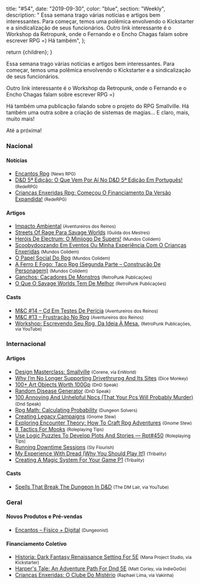 
  title: "#54",
  date: "2019-09-30",
  color: "blue",
  section: "Weekly",
  description:
    "    Essa semana trago várias notícias e artigos bem interessantes. Para começar, temos uma polêmica envolvendo o Kickstarter e a sindicalização de seus funcionários.    Outro link interessante é o Workshop da Retropunk, onde o Fernando e o Encho Chagas falam sobre escrever RPG =)    Há também",
};

  return <InternalLayout meta={meta}>{children}</InternalLayout>;
}

Essa semana trago várias notícias e artigos bem interessantes. Para começar, temos uma polêmica envolvendo o Kickstarter e a sindicalização de seus funcionários.

Outro link interessante é o Workshop da Retropunk, onde o Fernando e o Encho Chagas falam sobre escrever RPG =)

Há também uma publicação falando sobre o projeto do RPG Smallville. Há também uma outra sobre a criação de sistemas de magias... E claro, mais, muito mais!

Até a próxima!

### Nacional

#### Notícias

- [Encantos Rpg] <small>(News RPG)</small>
- [D&amp;D 5ª Edição: O Que Vem Por Aí No D&amp;D 5ª Edição Em Português!] <small>(RedeRPG)</small>
- [Crianças Enxeridas Rpg: Começou O Financiamento Da Versão Expandida!] <small>(RedeRPG)</small>

#### Artigos

- [Impacto Ambiental] <small>(Aventureiros dos Reinos)</small>
- [Streets Of Rage Para Savage Worlds] <small>(Guilda dos Mestres)</small>
- [Heróis De Electrum: O Minijogo De Supers!] <small>(Mundos Colidem)</small>
- [Scoobydoozando Em Eventos Ou Minha Experiência Com O Crianças Enxeridas] <small>(Mundos Colidem)</small>
- [O Papel Social Do Rpg] <small>(Mundos Colidem)</small>
- [A Ferro E Fogo: Taco Rpg (Segunda Parte – Construção De Personagem)] <small>(Mundos Colidem)</small>
- [Ganchos: Caçadores De Monstros] <small>(RetroPunk Publicações)</small>
- [O Que O Savage Worlds Tem De Melhor] <small>(RetroPunk Publicações)</small>

#### Casts

- [M&amp;C #14 – Cd Em Testes De Perícia] <small>(Aventureiros dos Reinos)</small>
- [M&amp;C #13 – Frustração No Rpg] <small>(Aventureiros dos Reinos)</small>
- [Workshop: Escrevendo Seu Rpg, Da Ideia À Mesa.] <small>(RetroPunk Publicações, via YouTube)</small>

### Internacional

#### Artigos

- [Design Masterclass: Smallville] <small>(Corene, via EnWorld)</small>
- [Why I’m No Longer Supporting Drivethrurpg And Its Sites] <small>(Dice Monkey)</small>
- [100+ Art Objects Worth 100Gp] <small>(DnD Speak)</small>
- [Random Disease Generator] <small>(DnD Speak)</small>
- [100 Annoying And Unhelpful Npcs (That Your Pcs Will Probably Murder)] <small>(Dnd Speak)</small>
- [Rpg Math: Calculating Probability] <small>(Dungeon Solvers)</small>
- [Creating Legacy Campaigns] <small>(Gnome Stew)</small>
- [Exploring Encounter Theory: How To Craft Rpg Adventures] <small>(Gnome Stew)</small>
- [8 Tactics For Mooks] <small>(Roleplaying Tips)</small>
- [Use Logic Puzzles To Develop Plots And Stories — Rpt#450] <small>(Roleplaying Tips)</small>
- [Running Downtime Sessions] <small>(Sly Flourish)</small>
- [My Experience With Dread (Why You Should Play It!)] <small>(Tribality)</small>
- [Creating A Magic System For Your Game P1] <small>(Tribality)</small>

#### Casts

- [Spells That Break The Dungeon In D&amp;D] <small>(The DM Lair, via YouTube)</small>

### Geral

#### Novos Produtos e Pré-vendas

- [Encantos – Físico + Digital] <small>(Dungeonist)</small>

#### Financiamento Coletivo

- [Historia: Dark Fantasy Renaissance Setting For 5E] <small>(Mana Project Studio, via Kickstarter)</small>
- [Harper&#039;s Tale: An Adventure Path For Dnd 5E] <small>(Matt Corley, via IndieGoGo)</small>
- [Crianças Enxeridas: O Clube Do Mistério] <small>(Raphael Lima, via Vakinha)</small>

[d&amp;d 5ª edição: o que vem por aí no d&amp;d 5ª edição em português!]: https://www.rederpg.com.br/2019/09/29/dd-5a-edicao-o-que-vem-por-ai-no-dd-5a-edicao-em-portugues/
[8 tactics for mooks]: https://www.roleplayingtips.com/rptn/8-tactics-for-mooks/
[heróis de electrum: o minijogo de supers!]: https://www.mundoscolidem.com.br/herois-de-electrum-o-minijogo-de-supers/
[rpg math: calculating probability]: https://www.dungeonsolvers.com/2019/09/27/rpg-math-calculating-probability/
[100+ art objects worth 100gp]: http://dndspeak.com/2019/09/100-art-objects-worth-100gp/
[design masterclass: smallville]: https://www.enworld.org/threads/design-masterclass-smallville.667280/
[use logic puzzles to develop plots and stories — rpt#450]: https://www.roleplayingtips.com/rptn/use-logic-puzzles-to-develop-plots-and-stories-rpt450/
[crianças enxeridas rpg: começou o financiamento da versão expandida!]: https://www.rederpg.com.br/2019/09/26/criancas-enxeridas-rpg-comecou-o-financiamento-da-versao-expandida/
[crianças enxeridas: o clube do mistério]: https://www.vakinha.com.br/vaquinha/criancas-enxeridas-o-clube-do-misterio
[ganchos: caçadores de monstros]: https://retropunk.com.br/editora/ganchos-cacadores-de-monstros/
[scoobydoozando em eventos ou minha experiência com o crianças enxeridas]: https://www.mundoscolidem.com.br/scoobydoozando-em-eventos-ou-minha-experiencia-com-o-criancas-enxeridas/
[m&amp;c #14 – cd em testes de perícia]: http://aventureirosdosreinos.com/mc-14-cd-em-testes-de-pericia/
[creating legacy campaigns]: https://gnomestew.com/creating-legacy-campaigns/
[100 annoying and unhelpful npcs (that your pcs will probably murder)]: http://dndspeak.com/2019/09/100-annoying-and-unhelpful-npcs-that-your-pcs-will-probably-murder/
[encantos rpg]: https://newsrpg.wordpress.com/2019/09/26/encantos-rpg/
[encantos – físico + digital]: https://www.dungeonist.com/marketplace/product/encantos-fisico-digital/
[impacto ambiental]: http://aventureirosdosreinos.com/impacto-ambiental/
[streets of rage para savage worlds]: http://guildadosmestres.com.br/2019/09/25/streets-of-rage-para-savage-worlds/
[m&amp;c #13 – frustração no rpg]: http://aventureirosdosreinos.com/mc-13-frustracao-no-rpg/
[historia: dark fantasy renaissance setting for 5e]: https://www.kickstarter.com/projects/manaprojectstudio/historia-dark-fantasy-renaissance-setting-for-5e
[harper&#039;s tale: an adventure path for dnd 5e]: https://www.indiegogo.com/projects/harper-s-tale-an-adventure-path-for-dnd-5e#/
[my experience with dread (why you should play it!)]: https://www.tribality.com/2019/09/24/my-experience-with-dread-why-you-should-play-it/
[o papel social do rpg]: https://www.mundoscolidem.com.br/o-papel-social-do-rpg/
[spells that break the dungeon in d&amp;d]: https://www.youtube.com/watch?v=Ewv-xTS0LwI
[random disease generator]: http://dndspeak.com/2019/09/random-disease-generator/
[o que o savage worlds tem de melhor]: https://retropunk.com.br/editora/o-que-o-savage-worlds-tem-de-melhor/
[a ferro e fogo: taco rpg (segunda parte – construção de personagem)]: https://www.mundoscolidem.com.br/taco-rpg-ii-personagem/
[running downtime sessions]: http://slyflourish.com/running_downtime_sessions.html
[creating a magic system for your game p1]: https://www.tribality.com/2019/09/23/creating-a-magic-system-for-your-game-p1/
[exploring encounter theory: how to craft rpg adventures]: https://gnomestew.com/exploring-encounter-theory-how-to-craft-rpg-adventures/
[why i’m no longer supporting drivethrurpg and its sites]: https://www.dicemonkey.net/2019/09/27/why-im-no-longer-supporting-drivethrurpg-and-its-sites/
[workshop: escrevendo seu rpg, da ideia à mesa.]: https://www.youtube.com/watch?v=aaIdZTnA3bE
